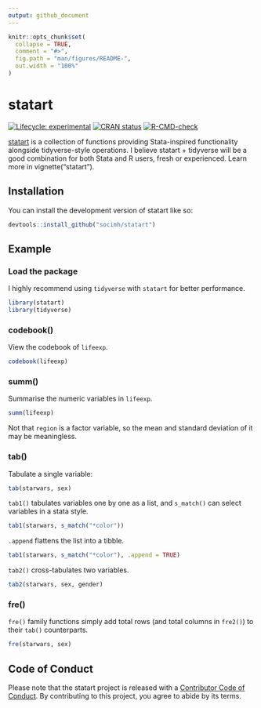 ```yaml
---
output: github_document
---
```


<!-- README.md is generated from README.Rmd. Please edit that file -->

```r
knitr::opts_chunk$set(
  collapse = TRUE,
  comment = "#>",
  fig.path = "man/figures/README-",
  out.width = "100%"
)
```

# statart

<!-- badges: start -->

[![Lifecycle: experimental](https://img.shields.io/badge/lifecycle-experimental-orange.svg)](https://lifecycle.r-lib.org/articles/stages.html#experimental) [![CRAN status](https://www.r-pkg.org/badges/version/statart)](https://CRAN.R-project.org/package=statart)
[![R-CMD-check](https://github.com/socimh/statart/actions/workflows/R-CMD-check.yaml/badge.svg)](https://github.com/socimh/statart/actions/workflows/R-CMD-check.yaml)

<!-- badges: end -->

[statart](socimh.github.io/statart/) is a collection of functions providing Stata-inspired functionality alongside tidyverse-style operations. I believe statart + tidyverse will be a good combination for both Stata and R users, fresh or experienced. Learn more in vignette("statart").

<!-- These functions are built in the tidyverse framework, including

- `codebook()` for codebook (like `codebook` in Stata)
- `summ()` for summary statistics (like `summarize` in Stata)
- `tab()`, `tab1()`, and `tab2()` for frequency tables (like `tab`, `tab1`, and `tab2` in Stata)
- `fre()`, `fre1()`, and `fre2()` for frequency tables with total rows and total columns (like `fre` in Stata) -->

## Installation

You can install the development version of statart like so:

```r
devtools::install_github("socimh/statart")
```

## Example

### Load the package

I highly recommend using `tidyverse` with `statart` for better performance.

```r
library(statart)
library(tidyverse)
```

### codebook()

View the codebook of `lifeexp`.

```r
codebook(lifeexp)
```

### summ()

Summarise the numeric variables in `lifeexp`.

```r
summ(lifeexp)
```

Not that `region` is a factor variable, so the mean and standard deviation of it may be meaningless.

### tab()

Tabulate a single variable:

```r
tab(starwars, sex)
```

`tab1()` tabulates variables one by one as a list, and `s_match()` can select variables in a stata style.


```r
tab1(starwars, s_match("*color"))
```

`.append` flattens the list into a tibble.

```r
tab1(starwars, s_match("*color"), .append = TRUE)
```

`tab2()` cross-tabulates two variables.

```r
tab2(starwars, sex, gender)
```


### fre()

`fre()` family functions simply add total rows (and total columns in `fre2()`) to their `tab()` counterparts.

```r
fre(starwars, sex)
```

## Code of Conduct

Please note that the statart project is released with a [Contributor Code of Conduct](https://www.contributor-covenant.org/version/2/0/CODE_OF_CONDUCT.html). By contributing to this project, you agree to abide by its terms.
